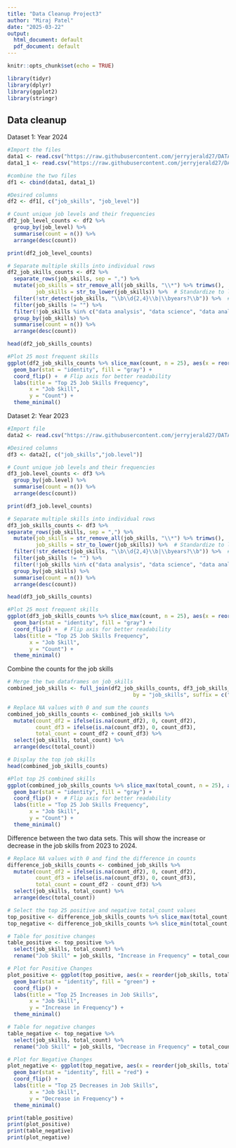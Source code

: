 ---
title: "Data Cleanup Project3"
author: "Miraj Patel"
date: "2025-03-22"
output:
  html_document: default
  pdf_document: default
---

```{r setup, include=FALSE}
knitr::opts_chunk$set(echo = TRUE)
```

```{r load library}
library(tidyr)
library(dplyr)
library(ggplot2)
library(stringr)
```

## Data cleanup

Dataset 1: Year 2024

```{r}
#Import the files
data1 <- read.csv("https://raw.githubusercontent.com/jerryjerald27/DATA607_Project3/refs/heads/main/job_postings.csv")
data1_1 <- read.csv("https://raw.githubusercontent.com/jerryjerald27/DATA607_Project3/refs/heads/main/job_skills.csv")

#combine the two files
df1 <- cbind(data1, data1_1)

#Desired columns
df2 <- df1[, c("job_skills", "job_level")]

# Count unique job levels and their frequencies
df2_job_level_counts <- df2 %>%
  group_by(job_level) %>%
  summarise(count = n()) %>%
  arrange(desc(count))

print(df2_job_level_counts)

# Separate multiple skills into individual rows
df2_job_skills_counts <- df2 %>%
  separate_rows(job_skills, sep = ",") %>% 
  mutate(job_skills = str_remove_all(job_skills, "\\*") %>% trimws(),  # Remove "*" and trim spaces
         job_skills = str_to_lower(job_skills)) %>%  # Standardize to lowercase
  filter(!str_detect(job_skills, "\\b\\d{2,4}\\b|\\byears?\\b")) %>%  # Remove skills with years
  filter(job_skills != "") %>% 
  filter(!job_skills %in% c("data analysis", "data science", "data analytics", "data engineering", "computer science", "bachelor's degree")) %>%  # Remove specific skills
  group_by(job_skills) %>%
  summarise(count = n()) %>%
  arrange(desc(count))

head(df2_job_skills_counts)

#Plot 25 most frequent skills
ggplot(df2_job_skills_counts %>% slice_max(count, n = 25), aes(x = reorder(job_skills, count), y = count)) +
  geom_bar(stat = "identity", fill = "gray") +
  coord_flip() +  # Flip axis for better readability
  labs(title = "Top 25 Job Skills Frequency",
       x = "Job Skill",
       y = "Count") +
  theme_minimal()
```

Dataset 2: Year 2023
```{r}
#Import file
data2 <- read.csv("https://raw.githubusercontent.com/jerryjerald27/DATA607_Project3/refs/heads/main/postings.csv")

#Desired columns
df3 <- data2[, c("job_skills","job.level")]

# Count unique job levels and their frequencies
df3_job.level_counts <- df3 %>%
  group_by(job.level) %>%
  summarise(count = n()) %>%
  arrange(desc(count))

print(df3_job.level_counts)

# Separate multiple skills into individual rows
df3_job_skills_counts <- df3 %>%
separate_rows(job_skills, sep = ",") %>% 
  mutate(job_skills = str_remove_all(job_skills, "\\*") %>% trimws(),  # Remove "*" and trim spaces
         job_skills = str_to_lower(job_skills)) %>%  # Standardize to lowercase
  filter(!str_detect(job_skills, "\\b\\d{2,4}\\b|\\byears?\\b")) %>%  # Remove skills with years
  filter(job_skills != "") %>% 
  filter(!job_skills %in% c("data analysis", "data science", "data analytics", "data engineering", "computer science", "bachelor's degree")) %>%  # Remove specific skills
  group_by(job_skills) %>%
  summarise(count = n()) %>%
  arrange(desc(count))

head(df3_job_skills_counts)

#Plot 25 most frequent skills
ggplot(df3_job_skills_counts %>% slice_max(count, n = 25), aes(x = reorder(job_skills, count), y = count)) +
  geom_bar(stat = "identity", fill = "gray") +
  coord_flip() +  # Flip axis for better readability
  labs(title = "Top 25 Job Skills Frequency",
       x = "Job Skill",
       y = "Count") +
  theme_minimal()

```

Combine the counts for the job skills

```{r}
# Merge the two dataframes on job_skills
combined_job_skills <- full_join(df2_job_skills_counts, df3_job_skills_counts, 
                                        by = "job_skills", suffix = c("_df2", "_df3"))

# Replace NA values with 0 and sum the counts
combined_job_skills_counts <- combined_job_skills %>%
  mutate(count_df2 = ifelse(is.na(count_df2), 0, count_df2),
         count_df3 = ifelse(is.na(count_df3), 0, count_df3),
         total_count = count_df2 + count_df3) %>%
  select(job_skills, total_count) %>%
  arrange(desc(total_count))

# Display the top job skills
head(combined_job_skills_counts)

#Plot top 25 combined skills
ggplot(combined_job_skills_counts %>% slice_max(total_count, n = 25), aes(x = reorder(job_skills, total_count), y = total_count)) +
  geom_bar(stat = "identity", fill = "gray") +
  coord_flip() +  # Flip axis for better readability
  labs(title = "Top 25 Job Skills Frequency",
       x = "Job Skill",
       y = "Count") +
  theme_minimal()
```

Difference between the two data sets. This will show the increase or decrease in the job skills from 2023 to 2024.
```{r}
# Replace NA values with 0 and find the difference in counts
difference_job_skills_counts <- combined_job_skills %>%
  mutate(count_df2 = ifelse(is.na(count_df2), 0, count_df2),
         count_df3 = ifelse(is.na(count_df3), 0, count_df3),
         total_count = count_df2 - count_df3) %>%
  select(job_skills, total_count) %>%
  arrange(desc(total_count))

# Select the top 25 positive and negative total_count values
top_positive <- difference_job_skills_counts %>% slice_max(total_count, n = 25)
top_negative <- difference_job_skills_counts %>% slice_min(total_count, n = 25)

# Table for positive changes
table_positive <- top_positive %>%
  select(job_skills, total_count) %>%
  rename("Job Skill" = job_skills, "Increase in Frequency" = total_count)

# Plot for Positive Changes
plot_positive <- ggplot(top_positive, aes(x = reorder(job_skills, total_count), y = total_count)) +
  geom_bar(stat = "identity", fill = "green") +
  coord_flip() +
  labs(title = "Top 25 Increases in Job Skills",
       x = "Job Skill",
       y = "Increase in Frequency") +
  theme_minimal()

# Table for negative changes
table_negative <- top_negative %>%
  select(job_skills, total_count) %>%
  rename("Job Skill" = job_skills, "Decrease in Frequency" = total_count)

# Plot for Negative Changes
plot_negative <- ggplot(top_negative, aes(x = reorder(job_skills, total_count), y = total_count)) +
  geom_bar(stat = "identity", fill = "red") +
  coord_flip() +
  labs(title = "Top 25 Decreases in Job Skills",
       x = "Job Skill",
       y = "Decrease in Frequency") +
  theme_minimal()

print(table_positive)
print(plot_positive)
print(table_negative)
print(plot_negative)

```



